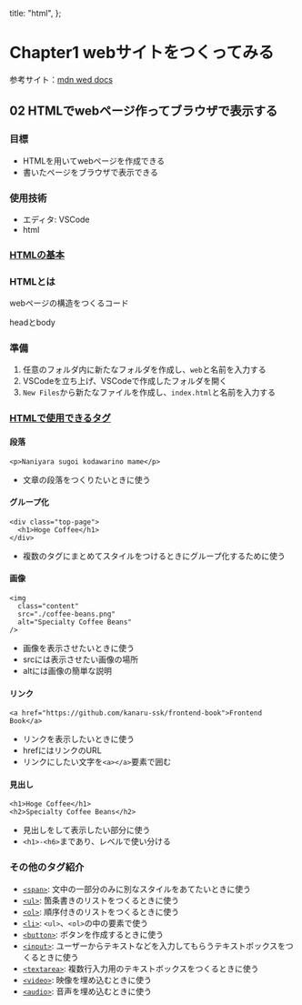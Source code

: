  title: "html",
};

# Chapter1 webサイトをつくってみる

参考サイト：[mdn wed docs](https://developer.mozilla.org/ja/docs/Learn/Getting_started_with_the_web)

## 02 HTMLでwebページ作ってブラウザで表示する

### 目標

- HTMLを用いてwebページを作成できる
- 書いたページをブラウザで表示できる

### 使用技術

- エディタ: VSCode
- html

### [HTMLの基本](https://developer.mozilla.org/ja/docs/Learn/Getting_started_with_the_web/HTML_basics)

### HTMLとは

webページの構造をつくるコード

headとbody

### 準備

1. 任意のフォルダ内に新たなフォルダを作成し、`web`と名前を入力する
1. VSCodeを立ち上げ、VSCodeで作成したフォルダを開く
1. `New Files`から新たなファイルを作成し、`index.html`と名前を入力する

### [HTMLで使用できるタグ](https://developer.mozilla.org/ja/docs/Web/HTML/Reference)

#### 段落

```
<p>Naniyara sugoi kodawarino mame</p>
```

- 文章の段落をつくりたいときに使う

#### グループ化

```
<div class="top-page">
  <h1>Hoge Coffee</h1>
</div>
```

- 複数のタグにまとめてスタイルをつけるときにグループ化するために使う

#### 画像

```
<img
  class="content"
  src="./coffee-beans.png"
  alt="Specialty Coffee Beans"
/>
```

- 画像を表示させたいときに使う
- srcには表示させたい画像の場所
- altには画像の簡単な説明

#### リンク

```
<a href="https://github.com/kanaru-ssk/frontend-book">Frontend Book</a>
```

- リンクを表示したいときに使う
- hrefにはリンクのURL
- リンクにしたい文字を`<a></a>`要素で囲む

#### 見出し

```
<h1>Hoge Coffee</h1>
<h2>Specialty Coffee Beans</h2>
```

- 見出しをして表示したい部分に使う
- `<h1>-<h6>`まであり、レベルで使い分ける

### その他のタグ紹介

- [`<span>`](https://developer.mozilla.org/ja/docs/Web/HTML/Element/span): 文中の一部分のみに別なスタイルをあてたいときに使う
- [`<ul>`](https://developer.mozilla.org/ja/docs/Web/HTML/Element/ul): 箇条書きのリストをつくるときに使う
- [`<ol>`](https://developer.mozilla.org/ja/docs/Web/HTML/Element/ol): 順序付きのリストをつくるときに使う
- [`<li>`](https://developer.mozilla.org/ja/docs/Web/HTML/Element/li): `<ul>`、`<ol>`の中の要素で使う
- [`<button>`](https://developer.mozilla.org/ja/docs/Web/HTML/Element/button): ボタンを作成するときに使う
- [`<input>`](https://developer.mozilla.org/ja/docs/Web/HTML/Element/input): ユーザーからテキストなどを入力してもらうテキストボックスをつくるときに使う
- [`<textarea>`](https://developer.mozilla.org/ja/docs/Web/HTML/Element/textarea): 複数行入力用のテキストボックスをつくるときに使う
- [`<video>`](https://developer.mozilla.org/ja/docs/Web/HTML/Element/video): 映像を埋め込むときに使う
- [`<audio>`](https://developer.mozilla.org/ja/docs/Web/HTML/Element/audio): 音声を埋め込むときに使う
